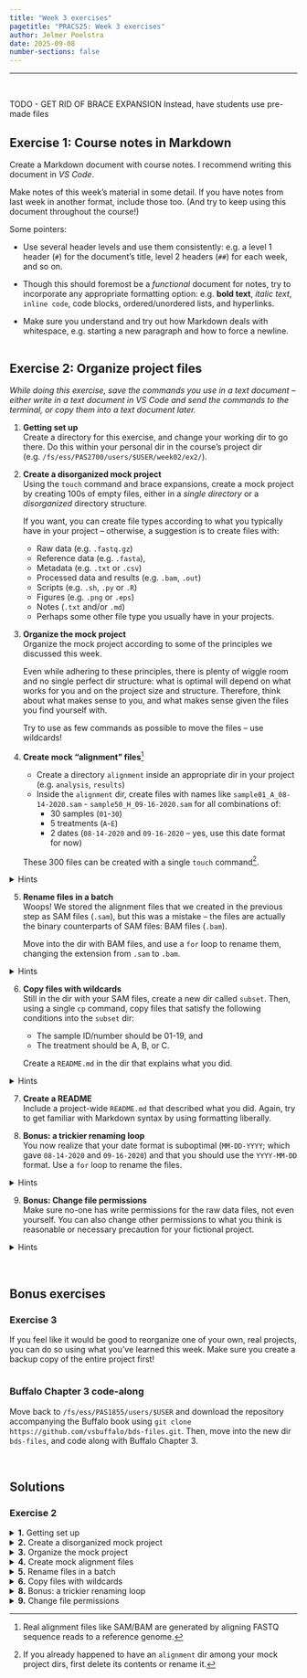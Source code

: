 ```yaml
---
title: "Week 3 exercises"
pagetitle: "PRACS25: Week 3 exercises"
author: Jelmer Poelstra
date: 2025-09-08
number-sections: false
---
```


---------

<br>

::: callout-warning
TODO - GET RID OF BRACE EXPANSION
Instead, have students use pre-made files
:::

## Exercise 1: Course notes in Markdown

Create a Markdown document with course notes.
I recommend writing this document in *VS Code*.

Make notes of this week's material in some detail.
If you have notes from last week in another format, include those too.
(And try to keep using this document throughout the course!)

Some pointers:

- Use several header levels and use them consistently: e.g. a level 1 header
  (`#`) for the document's title, level 2 headers (`##`) for each week,
  and so on.

- Though this should foremost be a *functional* document for notes,
  try to incorporate any appropriate formatting option:
  e.g. **bold text**, *italic text*, `inline code`, code blocks,
  ordered/unordered lists, and hyperlinks.

- Make sure you understand and try out how Markdown deals with whitespace,
  e.g. starting a new paragraph and how to force a newline.

<hr style="height:1pt; visibility:hidden;" />

## Exercise 2: Organize project files

*While doing this exercise, save the commands you use in a text document --
either write in a text document in VS Code and send the commands to the
terminal, or copy them into a text document later.*

1. **Getting set up**  
   Create a directory for this exercise, and change your working dir to go there.
   Do this within your personal dir in the course's project dir
   (e.g. `/fs/ess/PAS2700/users/$USER/week02/ex2/`).

2. **Create a disorganized mock project**  
   Using the `touch` command and brace expansions,
   create a mock project by creating 100s of empty files,
   either in a *single directory* or a *disorganized* directory structure.
   
   If you want, you can create file types according to what you typically have
   in your project -- otherwise, a suggestion is to create files with:
     - Raw data (e.g. `.fastq.gz`)
     - Reference data (e.g. `.fasta`),
     - Metadata (e.g. `.txt` or `.csv`)
     - Processed data and results (e.g. `.bam`, `.out`)
     - Scripts (e.g. `.sh`, `.py` or `.R`)
     - Figures (e.g. `.png` or `.eps`)
     - Notes (`.txt` and/or `.md`)
     - Perhaps some other file type you usually have in your projects.

3. **Organize the mock project**  
   Organize the mock project according to some of the principles we discussed
   this week.
   
   Even while adhering to these principles, there is plenty of
   wiggle room and no single perfect dir structure: what is optimal
   will depend on what works for you and on the project size and structure.
   Therefore, think about what makes sense to you, and what makes sense
   given the files you find yourself with.
   
   Try to use as few commands as possible to move the files -- use wildcards!

4. **Create mock "alignment" files**^[Real alignment files like SAM/BAM are generated by aligning FASTQ sequence reads to a reference genome.]
   
   - Create a directory `alignment` inside an appropriate dir in your project
     (e.g. `analysis`, `results`)
   - Inside the `alignment` dir, create files with names like
     `sample01_A_08-14-2020.sam` - `sample50_H_09-16-2020.sam`
     for all combinations of: 
     - 30 samples (`01`-`30`)
     - 5 treatments (`A`-`E`)
     - 2 dates (`08-14-2020` and `09-16-2020` -- yes, use this date format for now)
   
   These 300 files can be created with a single `touch` command^[
   If you already happened to have an `alignment` dir among your mock project dirs, first delete its contents or rename it.].
   
<details><summary>Hints</summary>
Use brace expansion three times in the command:
to expand (1) sample IDs, (2) treatments, and (3) dates.
   
Note that `{01..20}` will successfully zero-pad single-digit numbers.
</details>
   
5. **Rename files in a batch**  
   Woops! We stored the alignment files that we created in the previous step
   as SAM files (`.sam`), but this was a mistake --
   the files are actually the binary counterparts of SAM files: BAM files (`.bam`).
   
   Move into the dir with BAM files, and use a `for` loop to rename them,
   changing the extension from `.sam` to `.bam`.
   
<details><summary>Hints</summary>

- Loop over the files using globbing (wildcard expansion) directly;
  there is no need to call `ls`.
- Use the `basename` command, or alternatively, `cut`, to strip the extension.
- Store the output of the `basename` (or `cut`) call using command substitution
  (`$(command)` syntax).
- The new extension can simply be pasted behind the file name, like
  `newname="$filename_no_extension"bam` or `newname=$(basename ...)bam`.
   
</details>
   
6. **Copy files with wildcards**  
   Still in the dir with your SAM files, create a new dir called `subset`.
   Then, using a single `cp` command, copy files that satisfy the following conditions into the `subset` dir:
   
      - The sample ID/number should be 01-19, and
      - The treatment should be A, B, or C.  
   
   Create a `README.md` in the dir that explains what you did.
   
<details><summary>Hints</summary>
Just like you used multiple consecutive brace expansions above,
you can use two consecutive wildcard character sets (`[]`) here.
</details>
   
7. **Create a README**  
   Include a project-wide `README.md` that described what you did.
   Again, try to get familiar with Markdown syntax by using formatting liberally.
   
8. **Bonus: a trickier renaming loop**  
   You now realize that your date format is suboptimal
   (`MM-DD-YYYY`; which gave `08-14-2020` and `09-16-2020`)
   and that you should use the `YYYY-MM-DD` format.
   Use a `for` loop to rename the files.
   
<details><summary>Hints</summary>

- Use `cut` to extract the three elements of the date (day, month, and year) on three separate lines.
- Store the output of these lines in variables using commands substitution, like: `day=$(commands)`.
- Finally, paste your new file name together like: `newname="$part1"_"$year"` etc.
- When first writing your commands, it's helpful to be able to experiment easily:
  start by echo-ing a single example file name, as in:
  `echo sample23_C_09-16-2020.sam | cut ...`.
</details>

9. **Bonus: Change file permissions**  
   Make sure no-one has write permissions for the raw data files, not even yourself.
   You can also change other permissions to what you think is reasonable
   or necessary precaution for your fictional project.
   
<details><summary>Hints</summary>
Use the `chmod` command to change file permissions and recall that you
can use wildcard expansion to operate on many files at once.

See [this Bonus section of the Managing files in the shell page](w2_shellfiles.html#viewing-and-modifying-file-permissions)
for an overview of file permissions and the `chmod` command.

Alternatively, `chmod` also has an `-R` argument to act **r**ecursively:
that is, to act on dirs and all of their contents (including other dirs and *their* contents).
</details>

<br>

## Bonus exercises

### Exercise 3

If you feel like it would be good to reorganize one of your own,
real projects, you can do so using what you've learned this week.
Make sure you create a backup copy of the entire project first!

<hr style="height:1pt; visibility:hidden;" />

### Buffalo Chapter 3 code-along

Move back to `/fs/ess/PAS1855/users/$USER` and download the repository
accompanying the Buffalo book using
`git clone https://github.com/vsbuffalo/bds-files.git`.
Then, move into the new dir `bds-files`, and code along with Buffalo Chapter 3.

<br>

## Solutions

### Exercise 2

<details><summary>**1.** Getting set up</summary>

```sh
# For example:
mkdir /fs/ess/PAS2700/users/$USER/week02/ex2

cd /fs/ess/PAS2700/users/$USER/week02/ex2
```
</details>

<details><summary>**2.** Create a disorganized mock project</summary>

An example:

```sh
touch sample{001..150}_{F,R}.fastq.gz
touch ref.fasta ref.fai
touch sample_info.csv sequence_barcodes.txt
touch sample{001..150}{.bam,.bam.bai,_fastqc.zip,_fastqc.html} gene-counts.tsv DE-results.txt GO-out.txt
touch fastqc.sh multiqc.sh align.sh sort_bam.sh count1.py count2.py DE.R GO.R KEGG.R
touch Fig{01..05}.png all_qc_plots.eps weird-sample.png
touch dontforget.txt README.md README_DE.md tmp5.txt
touch slurm-84789570.out slurm-84789571.out slurm-84789572.out
```

</details>

<details><summary>**3.** Organize the mock project</summary>

An example:

- Create directories:

  ```sh
  mkdir -p data/{fastq,meta,ref}
  mkdir -p results/{bam,counts,DE,enrichment,logfiles,qc/figures}
  mkdir -p scripts
  mkdir -p figures/{ms,sandbox}
  mkdir -p doc/misc
  ```

- Move files:

  ```sh
  mv *fastq.gz data/fastq/
  mv ref.fa* data/ref/
  mv sample_info.csv sequence_barcodes.txt data/meta/
  mv *.bam *.bam.bai results/bam/
  mv *fastqc* results/qc/
  mv gene-counts.tsv results/counts/
  mv DE-results.txt results/DE/
  mv GO-out.txt results/enrichment/
  mv *.sh *.R *.py scripts/
  mv README_DE.md results/DE/
  mv Fig[0-9][0-9]* figures/ms
  mv weird-sample.png figures/sandbox
  mv all_qc_plots.eps results/qc/figures/
  mv dontforget.txt tmp5.txt doc/misc/
  mv slurm* results/logfiles/
  ```
</details>

<details><summary>**4.** Create mock alignment files</summary>

```sh
mkdir -p results/alignment
cd results/alignment 

# Create the files:
touch sample{01..30}_{A..E}_{08-14-2020,09-16-2020}.sam

# Check if we have 300 files:
ls | wc -l
```
```bash-out
300
```

</details>

<details><summary>**5.** Rename files in a batch</summary>

```sh
for oldname in *.sam; do
   newname=$(basename "$oldname" sam)bam
   mv -v "$oldname" "$newname"
done
```

In the code above:

- `$oldname` will contain the old file name in each iteration of the loop.
- We remove the `sam` suffix using `basename "$oldname" sam`.
- We use command substitution (`$()` syntax) to catch the output of the
  `basename` command, and paste `bam` at the end.

Also, note that:

- We don't need a special construction to paste strings together:
  we simply type `bam` after what will be the extension-less file name from the `basename` command.
- I used informative variable names (`oldname` and `newname`), not cryptic ones like `i` and `o`.

</details>

<details><summary>**6.** Copy files with wildcards</summary>

- Create the new dir:

  ```sh
  mkdir subset
  ```

- Copy the files using four consecutive wildcard selections:
  - The first digit should be a 0 or a 1 `[01]` (or `[0-1]`),
  - The second can be any number `[0-9]` (`?` would work, too),
  - The third, after an underscore, should be A, B, or C `[A-C]`,
  - We don't care about what comes after that, but do need to account for
    the additional characters, so will use a `*` to match any character:
  
  ```sh
  cp -v sample[01][0-9]_[A-C]* subset/
  ```
  ```bash-out
  ‘sample01_A_08-14-2020.bam’ -> ‘subset/sample01_A_08-14-2020.bam’
  ‘sample01_A_09-16-2020.bam’ -> ‘subset/sample01_A_09-16-2020.bam’
  ‘sample01_B_08-14-2020.bam’ -> ‘subset/sample01_B_08-14-2020.bam’
  ‘sample01_B_09-16-2020.bam’ -> ‘subset/sample01_B_09-16-2020.bam’
  ‘sample01_C_08-14-2020.bam’ -> ‘subset/sample01_C_08-14-2020.bam’
  ‘sample01_C_09-16-2020.bam’ -> ‘subset/sample01_C_09-16-2020.bam’
  ‘sample02_A_08-14-2020.bam’ -> ‘subset/sample02_A_08-14-2020.bam’
  # [...output truncated...]
  ```

- Report what we did, including a command substitution to insert the current date:

  ```sh
  echo "On $(date), created a dir 'subset' and copied only files for samples 1-29
  and treatments A-C into this dir." > subset/README.md
  ```

- Check the resulting README files:

  ```bash
  cat subset/README.md
  ```
  ```bash-out
  On Mon Mar 18 10:07:17 EDT 2024, created a dir 'subset' and copied only files for samples 1-29
  and treatments A-C into this dir.
  ```
  
</details>

<details><summary>**8.** Bonus: a trickier renaming loop</summary>

- In the loop, first use `cut` to extract the month, day, and year:
  - Start by extracting the entire date: cut by an `_` and take the third item
    (`cut -d "_" -f 3`).
  - Then extract the different components of the date separately for month,
    date, and year, with `cut -d "-"`: the first item is the month, the second
    is the day, and the third is the year.
  - Save these compoinents of the date in variables using command substitution (`$()`).
- Second, use `cut` to extract what we may call the "sample prefix",
  which contains the sample number and the treatment.
- Third, build the new file name simply by putting the variables in the right
  order with `_` and `-` delimiters.
- Use `mv` to rename the files --- below, I've added `-v` for verbose so it
  will report what it does.

```sh
for oldname in *.bam; do
     # Extract and store the month, day, and year:
     # (First cut by '_' taking the 3rd item, then by '-')
     month=$(echo "$oldname" | cut -d "_" -f 3 | cut -d "-" -f 1)
     day=$(echo "$oldname" | cut -d "_" -f 3 | cut -d "-" -f 2)
     year=$(basename "$oldname" .bam | cut -d "_" -f 3 | cut -d "-" -f 3)
     
     # Extract and store the sample prefix:
     sample_prefix=$(echo "$oldname" | cut -d "_" -f 1-2)
     
     # Paste together the new name:
     newname="$sample_prefix"_"$year"-"$month"-"$day".bam
     
     # Execute the move:
     mv -v "$oldname" "$newname"
done
```
```bash-out
‘sample01_A_08-14-2020.bam’ -> ‘sample01_A_2020-08-14.bam’
‘sample01_A_09-16-2020.bam’ -> ‘sample01_A_2020-09-16.bam’
‘sample01_B_08-14-2020.bam’ -> ‘sample01_B_2020-08-14.bam’
‘sample01_B_09-16-2020.bam’ -> ‘sample01_B_2020-09-16.bam’
‘sample01_C_08-14-2020.bam’ -> ‘sample01_C_2020-08-14.bam’
‘sample01_C_09-16-2020.bam’ -> ‘sample01_C_2020-09-16.bam’
‘sample01_D_08-14-2020.bam’ -> ‘sample01_D_2020-08-14.bam’
‘sample01_D_09-16-2020.bam’ -> ‘sample01_D_2020-09-16.bam’
‘sample01_E_08-14-2020.bam’ -> ‘sample01_E_2020-08-14.bam’
# [...output truncated...]
```

</details>

<details><summary>**9.** Change file permissions</summary>

Before we start, let's check the current file permissions:

```bash
ls -lh data/fastq
```
```bash-out
ls -lh data/fastq/ | head
total 0
-rw-rw----+ 1 jelmer PAS0471 0 Mar 18 10:19 sample001_F.fastq.gz
-rw-rw----+ 1 jelmer PAS0471 0 Mar 18 10:19 sample001_R.fastq.gz
-rw-rw----+ 1 jelmer PAS0471 0 Mar 18 10:19 sample002_F.fastq.gz
-rw-rw----+ 1 jelmer PAS0471 0 Mar 18 10:19 sample002_R.fastq.gz
-rw-rw----+ 1 jelmer PAS0471 0 Mar 18 10:19 sample003_F.fastq.gz
-rw-rw----+ 1 jelmer PAS0471 0 Mar 18 10:19 sample003_R.fastq.gz
-rw-rw----+ 1 jelmer PAS0471 0 Mar 18 10:19 sample004_F.fastq.gz
-rw-rw----+ 1 jelmer PAS0471 0 Mar 18 10:19 sample004_R.fastq.gz
-rw-rw----+ 1 jelmer PAS0471 0 Mar 18 10:19 sample005_F.fastq.gz
```

The file "owner"/"user" (you) and the "group" (in this case, PAS0471, likely a different group for you)
have read and write permissions, and "others" have no permissions at all.

There are several different ways to change permissions with the `chmod` command.
Here are some examples which would ensure that no-one has write permission for the raw data:

- Set read(-only) permissions for all:

  ```sh
  # a=r => all=read
  chmod a=r data/fastq/*
  ```

- Take away write permissions for all:

  ```bash
  # a-w => all minus write
  chmod a-w data/fastq/*
  ```

- You can also use the "numeric" syntax:

  ```bash
  chmod 444 data/fastq/*
  ```

Whereas after running the second option, others won't have read-access,
the first and third option should give this result:

```bash
ls -lh data/fastq
```
```bash-out
ls -lh data/fastq/ | head
total 0
-r--r--r--+ 1 jelmer PAS0471 0 Mar 18 10:19 sample001_F.fastq.gz
-r--r--r--+ 1 jelmer PAS0471 0 Mar 18 10:19 sample001_R.fastq.gz
-r--r--r--+ 1 jelmer PAS0471 0 Mar 18 10:19 sample002_F.fastq.gz
-r--r--r--+ 1 jelmer PAS0471 0 Mar 18 10:19 sample002_R.fastq.gz
-r--r--r--+ 1 jelmer PAS0471 0 Mar 18 10:19 sample003_F.fastq.gz
-r--r--r--+ 1 jelmer PAS0471 0 Mar 18 10:19 sample003_R.fastq.gz
-r--r--r--+ 1 jelmer PAS0471 0 Mar 18 10:19 sample004_F.fastq.gz
-r--r--r--+ 1 jelmer PAS0471 0 Mar 18 10:19 sample004_R.fastq.gz
-r--r--r--+ 1 jelmer PAS0471 0 Mar 18 10:19 sample005_F.fastq.gz
```

</details>
